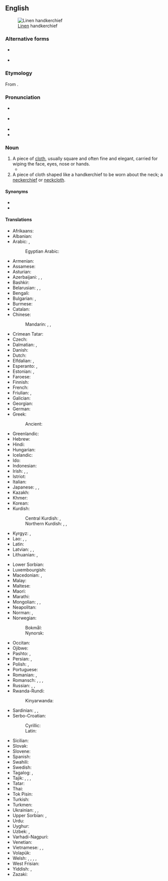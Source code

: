 ==English==
{{wikipedia}}
[[Image:Handkerchief.jpg|right|thumb|[[Linen]] handkerchief]]

===Alternative forms===
* {{l|en|handkercher}} {{qualifier|obsolete}}
* {{l|en|hanky}} {{qualifier|informal}}

===Etymology===
From {{compound|en|hand|kerchief}}.

===Pronunciation===
* {{a|UK}} {{IPA|en|/ˈhæŋkətʃiːf/|/ˈhæŋkətʃɪf/}}
* {{a|US}} {{IPA|en|/ˈhæŋkɚtʃɪf/}}
* {{audio|en|En-us-handkerchief.ogg|Audio (US)}}
* {{audio|en|En-uk-handkerchief.ogg|Audio (UK)}}

===Noun===
{{en-noun|s|handkerchieves}}

# A piece of [[cloth]], usually square and often fine and elegant, carried for wiping the face, eyes, nose or hands.
#* {{quote-book|en|year=1913|author=[[w:Robert Barr (writer)|Robert Barr]]
|title=Lord Stranleigh Abroad
|chapter=5|url=http://openlibrary.org/works/OL1796924W
|passage=Mr. Banks’ panama hat was in one hand, while the other drew a '''handkerchief''' across his perspiring brow.}}
# A piece of cloth shaped like a handkerchief to be worn about the neck; a [[neckerchief]] or [[neckcloth]].

====Synonyms====
* {{l|en|hanky}}
* {{l|en|pocket handkerchief}}

====Translations====
{{trans-top|cloth for wiping the face, eyes, nose or hands}}
* Afrikaans: {{t|af|sakdoek}}
* Albanian: {{t+|sq|shami|f}}
* Arabic: {{t|ar|مِنْدِيل|m}}, {{t|ar|مَحْرَمَة|f}}
*: Egyptian Arabic: {{t|arz|منديل|m|tr=mandīl}}
* Armenian: {{t+|hy|թաշկինակ}}
* Assamese: {{t|as|ৰুমাল}}
* Asturian: {{t|ast|pañuelu|m}}
* Azerbaijani: {{t|az|məndil}}, {{t+|az|dəsmal}}, {{t|az|cib dəsmalı}}
* Bashkir: {{t|ba|ҡулъяулыҡ}}
* Belarusian: {{t|be|насо́ўка|f}}, {{t|be|насава́я ху́стачка}}, {{t|be|ху́стачка|f}}
* Bengali: {{t|bn|রুমাল}}
* Bulgarian: {{t|bg|но́сна къ́рпа|f}}, {{t|bg|къ́рпичка|f}}
* Burmese: {{t+|my|လက်ကိုင်ပဝါ}}
* Catalan: {{t+|ca|mocador|m}}
* Chinese:
*: Mandarin: {{t+|cmn|手帕|tr=shǒupà}}, {{t+|cmn|手絹}}, {{t+|cmn|手绢|tr=shǒujuàn}}
* Crimean Tatar: {{t|crh|yavluq}}
* Czech: {{t+|cs|kapesník|m}}
* Dalmatian: {{t|dlm|fazuol|m}}, {{t|dlm|sedarul|m}}
* Danish: {{t+|da|lommetørklæde|n}}
* Dutch: {{t+|nl|zakdoek|m}}
* Elfdalian: {{t|ovd|snortrasu|f}}, {{t|ovd|snorslarv|f}}
* Esperanto: {{t|eo|naztuko}}, {{t|eo|poŝtuko}}
* Estonian: {{t|et|taskurätik}}, {{t|et|taskurätt}}
* Faroese: {{t|fo|lummaturriklæði|n}}
* Finnish: {{t+|fi|nenäliina}}
* French: {{t+|fr|mouchoir|m}}
* Friulian: {{t|fur|façolet|m}}, {{t|fur|smočhìt}}
* Galician: {{t|gl|pano da man|m}}
* Georgian: {{t|ka|ცხვირსახოცი}}
* German: {{t+|de|Taschentuch|m}}
* Greek: {{t+|el|μαντήλι|n}}
*: Ancient: {{t|grc|σουδάριον|n}}
* Greenlandic: {{t|kl|kakkissarfik}}
* Hebrew: {{t+|he|מִמחָטָה|m}}
* Hindi: {{t+|hi|रूमाल|m}}
* Hungarian: {{t+|hu|zsebkendő}}
* Icelandic: {{t+|is|vasaklútur}}
* Ido: {{t+|io|nazotuko}}
* Indonesian: {{t+|id|saputangan}}
* Irish: {{t+|ga|ciarsúr|m}}, {{t|ga|ciarsúr póca|m}}, {{t|ga|naipcín póca|m}}
* Istriot: {{t|ist|fassulito|m}}
* Italian: {{t+|it|fazzoletto|m}}
* Japanese: {{t|ja|ハンカチ|tr=hankachi}}, {{t|ja|ハンカチーフ|tr=hankachīfu}}, {{t|ja|鼻拭き|tr=はなふき, hanafuki}}
* Kazakh: {{t+|kk|қол орамал}}
* Khmer: {{t|km|កន្សែងដៃ|tr=kɑnsaeŋ day}}
* Korean: {{t+|ko|손수건}}
* Kurdish:
*: Central Kurdish: {{t+|ckb|دەسەسڕ}}, {{t+|ckb|دەستەسڕ}}
*: Northern Kurdish: {{t+|kmr|destmal}}, {{t+|kmr|peçete}}, {{t+|kmr|paçik}}
* Kyrgyz: {{t|ky|бет аарчы}}, {{t|ky|бет аарчу жоолук}}
* Lao: {{t|lo|ມົນ}}, {{t|lo|ແພມົນ}}, {{t|lo|ຜ້າເຊັດໜ້າ}}
* Latin: {{t|la|sūdārium|m}}
* Latvian: {{t|lv|kabatlakats|m}}, {{t|lv|kabatlakatiņš|m}} {{qualifier|diminutive}}, {{t|lv|mutautiņš|m}}
* Lithuanian: {{t|lt|nosinė|f}}, {{t|lt|nosinaitė|f}}
{{trans-mid}}
* Lower Sorbian: {{t|dsb|šantk|m}}
* Luxembourgish: {{t|lb|Nuesnappech}}
* Macedonian: {{t|mk|ша́мивче|n}}, {{t|mk|ма́рамче|n}}
* Malay: {{t|ms|sapu tangan}}
* Maltese: {{t|mt|maktur|m}}
* Maori: {{t|mi|aikiha}}
* Marathi: {{t|mr|रुमाल|m}}
* Mongolian: {{t|mn|нусны алчуур}}, {{t|mn|гурвалжин алчуур}}, {{t|mn|ᠭᠠᠷ ᠠᠯᠴᠢᠭᠤᠷ}}
* Neapolitan: {{t|nap|maccaturo|m}}
* Norman: {{t|nrf|mouoché|m}}, {{t|nrf|torche-nez|m}}
* Norwegian: {{t|no|snørrfille}}
*: Bokmål: {{t|nb|lommetørkle|n}}
*: Nynorsk: {{t|nn|lommetørkle|n}}
* Occitan: {{t+|oc|mocador|m}}
* Ojibwe: {{t|oj|moshwens}}
* Pashto: {{t+|ps|دستمال|m|tr=dastmãl}}, {{t+|ps|دسمال|m|tr=dәsmãl}}
* Persian: {{t+|fa|دستمال|tr=dastmâl}}, {{t+|fa|رومال|tr=rumâl}}
* Polish: {{t+|pl|chusteczka do nosa|f}}, {{t+|pl|chusteczka|f}}
* Portuguese: {{t+|pt|lenço|m}}
* Romanian: {{t+|ro|batistă|f}}, {{t+|ro|năframă|f}}
* Romansch: {{t|rm|faziel|m}}, {{t|rm|fazielet|m}}, {{t|rm|fazöl|m}}, {{t|rm|fazalet|m}}
* Russian: {{t+|ru|носово́й плато́к|m}}, {{t+|ru|плато́к|m}}, {{t+|ru|плато́чек|m}}
* Rwanda-Rundi:
*: Kinyarwanda: {{t|rw|umushwara}}
* Sardinian: {{t|sc|macadori}}, {{t|sc|mucadore}}, {{t|sc|mancaloru}}
* Serbo-Croatian:
*: Cyrillic: {{t|sh|ма̀рамица|f}}
*: Latin: {{t+|sh|màramica|f}}
* Sicilian: {{t+|scn|fazzulettu|m}}
* Slovak: {{t|sk|vreckovka|f}}
* Slovene: {{t+|sl|robec|m}}
* Spanish: {{t+|es|pañuelo|m}}
* Swahili: {{t+|sw|leso}}
* Swedish: {{t+|sv|näsduk}}
* Tagalog: {{t|tl|panyo}}, {{t|tl|panyolito}}
* Tajik: {{t|tg|дастмол}}, {{t|tg|рӯймол}}, {{t|tg|рӯмол}}, {{t|tg|румол}}
* Tatar: {{t+|tt|кулъяулык}}
* Thai: {{t+|th|ผ้าเช็ดหน้า}}
* Tok Pisin: {{t|tpi|hankisip}}
* Turkish: {{t+|tr|mendil}}
* Turkmen: {{t|tk|elýaglyk}}
* Ukrainian: {{t|uk|носова́ ху́стка|f}}, {{t|uk|ху́стка|f}}, {{t|uk|ху́сточка|f}}
* Upper Sorbian: {{t|hsb|nósnik|m}}, {{t|hsb|šnuptichl|m}}
* Urdu: {{t|ur|رومال|m|tr=rūmāl}}
* Uyghur: {{t|ug|قول ياغلىق}}
* Uzbek: {{t+|uz|dastroʻmol}}, {{t+|uz|roʻmolcha}}
* Varhadi-Nagpuri: {{t|vah|दस्ती}}
* Venetian: {{t|vec|fasołeto|m}}
* Vietnamese: {{t+|vi|khăn tay}}, {{t+|vi|mùi soa}}, {{t|vi|mu-xoa}}
* Volapük: {{t+|vo|pokasärvätül}}
* Welsh: {{t+|cy|hances|f}}, {{t+|cy|macyn|m}}, {{t|cy|ffunen|f}}, {{t|cy|neisied|f}}, {{t+|cy|cadach|m}}
* West Frisian: {{t|fy|bûsdoek}}
* Yiddish: {{t|yi|נאָזטיכל|n}}, {{t|yi|טיכל|n}}
* Zazaki: {{t|zza|desmal}}
{{trans-bottom}}

{{trans-see|neckerchief}}